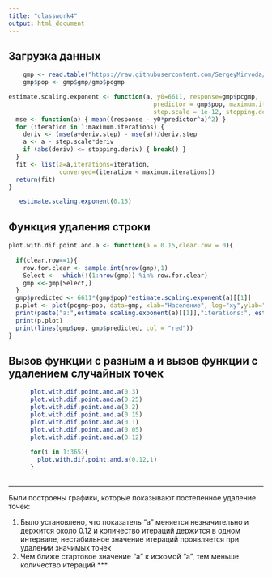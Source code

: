 ```yaml
---
title: "classwork4"
output: html_document
---
```


## Загрузка данных
```r
    gmp <- read.table("https://raw.githubusercontent.com/SergeyMirvoda/da2016/master/classwork4/gmp.dat")
    gmp$pop <- gmp$gmp/gmp$pcgmp
```

```r
estimate.scaling.exponent <- function(a, y0=6611, response=gmp$pcgmp,
                                        predictor = gmp$pop, maximum.iterations=100, deriv.step = 1/100,
                                        step.scale = 1e-12, stopping.deriv = 1/100) {
  mse <- function(a) { mean((response - y0*predictor^a)^2) }
  for (iteration in 1:maximum.iterations) {
    deriv <- (mse(a+deriv.step) - mse(a))/deriv.step
    a <- a - step.scale*deriv
    if (abs(deriv) <= stopping.deriv) { break() }
  }
  fit <- list(a=a,iterations=iteration,
              converged=(iteration < maximum.iterations))
  return(fit)
}
```

```r
   estimate.scaling.exponent(0.15)
```

## Функция удаления строки
```r
plot.with.dif.point.and.a <- function(a = 0.15,clear.row = 0){
  
  if(clear.row==1){
    row.for.clear <- sample.int(nrow(gmp),1)
    Select <-  which(!(1:nrow(gmp)) %in% row.for.clear)
    gmp <<-gmp[Select,]
  }
  gmp$predicted <- 6611*(gmp$pop)^estimate.scaling.exponent(a)[[1]]
  p.plot <- plot(pcgmp~pop, data=gmp, xlab="Население", log="xy",ylab="Доход на душу населения ($/человеко-год)", main="Метрополии США, 2006")
  print(paste("a:",estimate.scaling.exponent(a)[[1]],"iterations:", estimate.scaling.exponent(a)[[2]]))
  print(p.plot)
  print(lines(gmp$pop, gmp$predicted, col = "red"))
}
```
## Вызов функции с разным а и вызов функции с удалением случайных точек
```r
    
      plot.with.dif.point.and.a(0.3)
      plot.with.dif.point.and.a(0.25)
      plot.with.dif.point.and.a(0.2)
      plot.with.dif.point.and.a(0.15)
      plot.with.dif.point.and.a(0.1)
      plot.with.dif.point.and.a(0.05)
      plot.with.dif.point.and.a(0.12)
      
      for(i in 1:365){
        plot.with.dif.point.and.a(0.12,1)
      }
    
```
***
 Были построены графики, которые показывают постепенное удаление точек:

 1. Было установлено, что показатель "а" меняется незначительно и держится около 0.12 и количество итераций держится в одном интервале, нестабильное значение итераций проявляется при удалении значимых точек 
 2. Чем ближе стартовое значение "а" к искомой "а", тем меньше количество итераций
***

